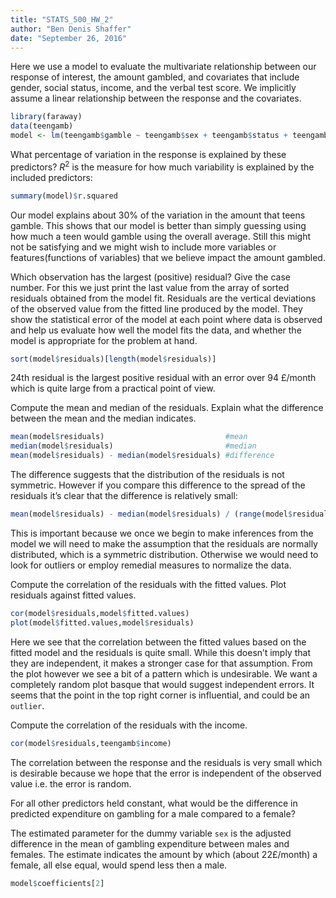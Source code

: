 ```yaml
---
title: "STATS_500_HW_2"
author: "Ben Denis Shaffer"
date: "September 26, 2016"
---
```


Here we use a model to evaluate the multivariate relationship between our response of interest, the amount gambled, and covariates that include gender, social status, income, and the verbal test score. We implicitly assume a linear relationship between the response and the covariates.

```r
library(faraway)
data(teengamb)
model <- lm(teengamb$gamble ~ teengamb$sex + teengamb$status + teengamb$income + teengamb$verbal)
```

What percentage of variation in the response is explained by these predictors?
$R^2$ is the measure for how much variability is explained by the included predictors:
```r
summary(model)$r.squared
```

Our model explains about 30% of the variation in the amount that teens gamble. This shows that our model is better than simply guessing using how much a teen would gamble using the overall average. Still this might not be satisfying and we might wish to include more variables or features(functions of variables) that we believe impact the amount gambled.

Which observation has the largest (positive) residual? Give the case number.
For this we just print the last value from the array of sorted residuals obtained from the model fit. Residuals are the vertical deviations of the observed value from the fitted line produced by the model. They show the statistical error of the model at each point where data is observed and help us evaluate how well the model fits the data, and whether the model is appropriate for the problem at hand.

```r
sort(model$residuals)[length(model$residuals)]
```
24th residual is the largest positive residual with an error over 94 £/month which is quite large from a practical point of view.


Compute the mean and median of the residuals. Explain what the difference between the mean and the median indicates.
```r
mean(model$residuals)                           #mean
median(model$residuals)                         #median
mean(model$residuals) - median(model$residuals) #difference
```
The difference suggests that the distribution of the residuals is not symmetric. However if you compare this difference to the spread of the residuals it's clear that the difference is relatively small:

```r

mean(model$residuals) - median(model$residuals) / (range(model$residuals)[2] - range(model$residuals)[1])

```

This is important because we once we begin to make inferences from the model we will need to make the assumption that the residuals are normally distributed, which is a symmetric distribution. Otherwise we would need to look for outliers or employ remedial measures to normalize the data.

Compute the correlation of the residuals with the fitted values. Plot residuals against fitted values.
```r

cor(model$residuals,model$fitted.values)
plot(model$fitted.values,model$residuals)

```

Here we see that the correlation between the fitted values based on the fitted model and the residuals is quite small. While this doesn't imply that they are independent, it makes a stronger case for that assumption. From the plot however we see a bit of a pattern which is undesirable. We want a completely random plot basque that would suggest independent errors. It seems that the point in the top right corner is influential, and could be an `outlier`.

Compute the correlation of the residuals with the income.
```r

cor(model$residuals,teengamb$income)

```

The correlation between the response and the residuals is very small which is desirable because we hope that the error is independent of the observed value i.e. the error is random.

For all other predictors held constant, what would be the difference in predicted expenditure on gambling for a male compared to a female?

The estimated parameter for the dummy variable `sex` is the adjusted difference in the mean of gambling expenditure between males and females. The estimate indicates the amount by which (about 22£/month) a female, all else equal, would spend less then a male.

```r
model$coefficients[2]
```
